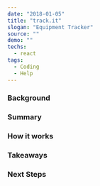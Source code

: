 ---
date: "2018-01-05"
title: "track.it"
slogan: "Equipment Tracker"
source: ""
demo: ""
techs:
  - react
tags:
  - Coding
  - Help
---

### Background

### Summary

### How it works

### Takeaways

### Next Steps